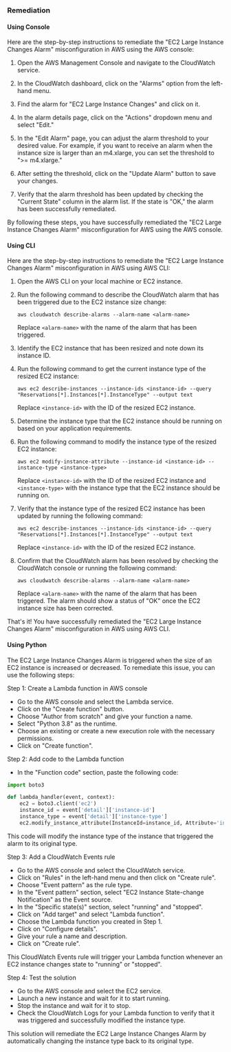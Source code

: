 ### Remediation

#### Using Console

Here are the step-by-step instructions to remediate the "EC2 Large Instance Changes Alarm" misconfiguration in AWS using the AWS console:

1. Open the AWS Management Console and navigate to the CloudWatch service.

2. In the CloudWatch dashboard, click on the "Alarms" option from the left-hand menu.

3. Find the alarm for "EC2 Large Instance Changes" and click on it.

4. In the alarm details page, click on the "Actions" dropdown menu and select "Edit."

5. In the "Edit Alarm" page, you can adjust the alarm threshold to your desired value. For example, if you want to receive an alarm when the instance size is larger than an m4.xlarge, you can set the threshold to ">= m4.xlarge."

6. After setting the threshold, click on the "Update Alarm" button to save your changes.

7. Verify that the alarm threshold has been updated by checking the "Current State" column in the alarm list. If the state is "OK," the alarm has been successfully remediated.

By following these steps, you have successfully remediated the "EC2 Large Instance Changes Alarm" misconfiguration for AWS using the AWS console.

#### Using CLI

Here are the step-by-step instructions to remediate the "EC2 Large Instance Changes Alarm" misconfiguration in AWS using AWS CLI:

1. Open the AWS CLI on your local machine or EC2 instance.

2. Run the following command to describe the CloudWatch alarm that has been triggered due to the EC2 instance size change:

   ```
   aws cloudwatch describe-alarms --alarm-name <alarm-name>
   ```

   Replace `<alarm-name>` with the name of the alarm that has been triggered.

3. Identify the EC2 instance that has been resized and note down its instance ID.

4. Run the following command to get the current instance type of the resized EC2 instance:

   ```
   aws ec2 describe-instances --instance-ids <instance-id> --query "Reservations[*].Instances[*].InstanceType" --output text
   ```

   Replace `<instance-id>` with the ID of the resized EC2 instance.

5. Determine the instance type that the EC2 instance should be running on based on your application requirements.

6. Run the following command to modify the instance type of the resized EC2 instance:

   ```
   aws ec2 modify-instance-attribute --instance-id <instance-id> --instance-type <instance-type>
   ```

   Replace `<instance-id>` with the ID of the resized EC2 instance and `<instance-type>` with the instance type that the EC2 instance should be running on.

7. Verify that the instance type of the resized EC2 instance has been updated by running the following command:

   ```
   aws ec2 describe-instances --instance-ids <instance-id> --query "Reservations[*].Instances[*].InstanceType" --output text
   ```

   Replace `<instance-id>` with the ID of the resized EC2 instance.

8. Confirm that the CloudWatch alarm has been resolved by checking the CloudWatch console or running the following command:

   ```
   aws cloudwatch describe-alarms --alarm-name <alarm-name>
   ```

   Replace `<alarm-name>` with the name of the alarm that has been triggered. The alarm should show a status of "OK" once the EC2 instance size has been corrected.

That's it! You have successfully remediated the "EC2 Large Instance Changes Alarm" misconfiguration in AWS using AWS CLI.

#### Using Python

The EC2 Large Instance Changes Alarm is triggered when the size of an EC2 instance is increased or decreased. To remediate this issue, you can use the following steps:

Step 1: Create a Lambda function in AWS console

- Go to the AWS console and select the Lambda service.
- Click on the "Create function" button.
- Choose "Author from scratch" and give your function a name.
- Select "Python 3.8" as the runtime.
- Choose an existing or create a new execution role with the necessary permissions.
- Click on "Create function".

Step 2: Add code to the Lambda function

- In the "Function code" section, paste the following code:

```python
import boto3

def lambda_handler(event, context):
    ec2 = boto3.client('ec2')
    instance_id = event['detail']['instance-id']
    instance_type = event['detail']['instance-type']
    ec2.modify_instance_attribute(InstanceId=instance_id, Attribute='instanceType', Value=instance_type)
```

This code will modify the instance type of the instance that triggered the alarm to its original type.

Step 3: Add a CloudWatch Events rule

- Go to the AWS console and select the CloudWatch service.
- Click on "Rules" in the left-hand menu and then click on "Create rule".
- Choose "Event pattern" as the rule type.
- In the "Event pattern" section, select "EC2 Instance State-change Notification" as the Event source.
- In the "Specific state(s)" section, select "running" and "stopped".
- Click on "Add target" and select "Lambda function".
- Choose the Lambda function you created in Step 1.
- Click on "Configure details".
- Give your rule a name and description.
- Click on "Create rule".

This CloudWatch Events rule will trigger your Lambda function whenever an EC2 instance changes state to "running" or "stopped".

Step 4: Test the solution

- Go to the AWS console and select the EC2 service.
- Launch a new instance and wait for it to start running.
- Stop the instance and wait for it to stop.
- Check the CloudWatch Logs for your Lambda function to verify that it was triggered and successfully modified the instance type.

This solution will remediate the EC2 Large Instance Changes Alarm by automatically changing the instance type back to its original type.

